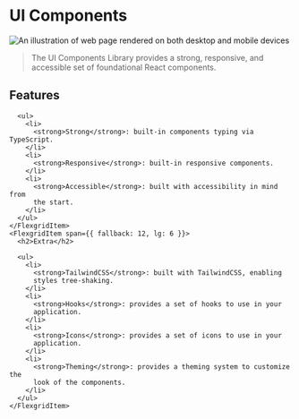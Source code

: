 

<Meta title="Overview" />

<div className="prose">
<h1>UI Components</h1>

<div className="max-w-md overflow-hidden rounded-md shadow-lg md:max-w-4xl dark:shadow-none">
  <div className="md:flex">
    <div className="bg-surface-medium md:shrink-0">
      <img
        className="my-0 ml-auto mr-auto h-52 w-52 object-cover sm:h-52 sm:w-52 md:h-full md:w-60"
        src={Hero}
        alt="An illustration of web page rendered on both desktop and mobile devices"
      />
    </div>
    <div className="p-4">
      <blockquote>The UI Components Library provides a strong, responsive, and accessible set of foundational React components.</blockquote>
      <Navigators rightLink="Installation" />
    </div>

  </div>
</div>

<Unstyled>
  <div className="mt-4" />
</Unstyled>

<Flexgrid>
  <FlexgridItem span={{ fallback: 12, lg: 6 }}>
    <h2>Features</h2>

      <ul>
        <li>
          <strong>Strong</strong>: built-in components typing via TypeScript.
        </li>
        <li>
          <strong>Responsive</strong>: built-in responsive components.
        </li>
        <li>
          <strong>Accessible</strong>: built with accessibility in mind from
          the start.
        </li>
      </ul>
    </FlexgridItem>
    <FlexgridItem span={{ fallback: 12, lg: 6 }}>
      <h2>Extra</h2>

      <ul>
        <li>
          <strong>TailwindCSS</strong>: built with TailwindCSS, enabling
          styles tree-shaking.
        </li>
        <li>
          <strong>Hooks</strong>: provides a set of hooks to use in your
          application.
        </li>
        <li>
          <strong>Icons</strong>: provides a set of icons to use in your
          application.
        </li>
        <li>
          <strong>Theming</strong>: provides a theming system to customize the
          look of the components.
        </li>
      </ul>
    </FlexgridItem>

  </Flexgrid>

</div>
